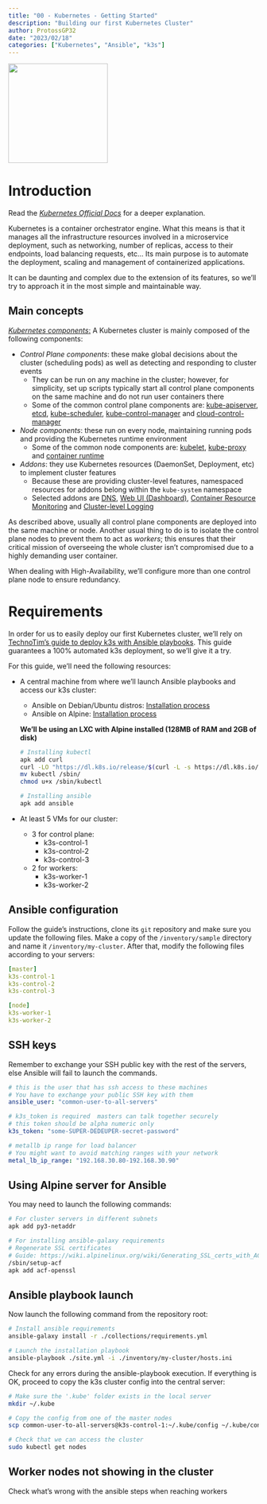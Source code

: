 ```yaml
---
title: "00 - Kubernetes - Getting Started"
description: "Building our first Kubernetes Cluster"
author: ProtossGP32
date: "2023/02/18"
categories: ["Kubernetes", "Ansible", "k3s"]
---
```

![](https://cncf-branding.netlify.app/img/projects/kubernetes/stacked/color/kubernetes-stacked-color.png){height=200 fig-align="center"}

# Introduction
Read the [_Kubernetes Official Docs_](https://kubernetes.io/docs/home/) for a deeper explanation.

Kubernetes is a container orchestrator engine. What this means is that it manages all the infrastructure resources involved in a microservice deployment, such as networking, number of replicas, access to their endpoints, load balancing requests, etc... Its main purpose is to automate the deployment, scaling and management of containerized applications.

It can be daunting and complex due to the extension of its features, so we'll try to approach it in the most simple and maintainable way.

## Main concepts
[_Kubernetes components_:](https://kubernetes.io/docs/concepts/overview/components/) A Kubernetes cluster is mainly composed of the following components:

- _Control Plane components_: these make global decisions about the cluster (scheduling pods) as well as detecting and responding to cluster events
    - They can be run on any machine in the cluster; however, for simplicity, set up scripts typically start all control plane components on the same machine and do not run user containers there
    - Some of the common control plane components are: [kube-apiserver](https://kubernetes.io/docs/concepts/overview/components/#kube-apiserver), [etcd](https://kubernetes.io/docs/concepts/overview/components/#etcd), [kube-scheduler](https://kubernetes.io/docs/concepts/overview/components/#kube-scheduler), [kube-control-manager](https://kubernetes.io/docs/concepts/overview/components/#kube-controller-manager) and [cloud-control-manager](https://kubernetes.io/docs/concepts/overview/components/#cloud-controller-manager)
- _Node components_: these run on every node, maintaining running pods and providing the Kubernetes runtime environment
    - Some of the common node components are: [kubelet](https://kubernetes.io/docs/concepts/overview/components/#kubelet), [kube-proxy](https://kubernetes.io/docs/concepts/overview/components/#kube-proxy) and [container runtime](https://kubernetes.io/docs/concepts/overview/components/#container-runtime)
- _Addons_: they use Kubernetes resources (DaemonSet, Deployment, etc) to implement cluster features
    - Because these are providing cluster-level features, namespaced resources for addons belong within the `kube-system` namespace
    - Selected addons are [DNS](https://kubernetes.io/docs/concepts/overview/components/#dns), [Web UI (Dashboard)](https://kubernetes.io/docs/concepts/overview/components/#web-ui-dashboard), [Container Resource Monitoring](https://kubernetes.io/docs/concepts/overview/components/#container-resource-monitoring) and [Cluster-level Logging](https://kubernetes.io/docs/concepts/overview/components/#cluster-level-logging)

As described above, usually all control plane components are deployed into the same machine or node. Another usual thing to do is to isolate the control plane nodes to prevent them to act as _workers_; this ensures that their critical mission of overseeing the whole cluster isn't compromised due to a highly demanding user container.

When dealing with High-Availability, we'll configure more than one control plane node to ensure redundancy.

# Requirements
In order for us to easily deploy our first Kubernetes cluster, we'll rely on [TechnoTim's guide to deploy k3s with Ansible playbooks](https://docs.technotim.live/posts/k3s-etcd-ansible/). This guide guarantees a 100% automated k3s deployment, so we'll give it a try.

For this guide, we'll need the following resources:

- A central machine from where we'll launch Ansible playbooks and access our k3s cluster:
    - Ansible on Debian/Ubuntu distros: [Installation process](https://docs.technotim.live/posts/ansible-automation/)
    - Ansible on Alpine: [Installation process](https://wiki.alpinelinux.org/wiki/Ansible)

    **We'll be using an LXC with Alpine installed (128MB of RAM and 2GB of disk)**


    ```.bash
    # Installing kubectl
    apk add curl
    curl -LO "https://dl.k8s.io/release/$(curl -L -s https://dl.k8s.io/release/stable.txt)/bin/linux/amd64/kubectl"
    mv kubectl /sbin/
    chmod u+x /sbin/kubectl

    # Installing ansible
    apk add ansible
    ```

- At least 5 VMs for our cluster:
    - 3 for control plane:
        - k3s-control-1
        - k3s-control-2
        - k3s-control-3
    - 2 for workers:
        - k3s-worker-1
        - k3s-worker-2

## Ansible configuration
Follow the guide's instructions, clone its `git` repository and make sure you update the following files. Make a copy of the `/inventory/sample` directory and name it `/inventory/my-cluster`. After that, modify the following files according to your servers:

```.yaml
[master]
k3s-control-1
k3s-control-2
k3s-control-3

[node]
k3s-worker-1
k3s-worker-2
```

:::{.callout-note}
## SSH keys
Remember to exchange your SSH public key with the rest of the servers, else Ansible will fail to launch the commands.

:::

```.yaml
# this is the user that has ssh access to these machines
# You have to exchange your public SSH key with them
ansible_user: "common-user-to-all-servers"

# k3s_token is required  masters can talk together securely
# this token should be alpha numeric only
k3s_token: "some-SUPER-DEDEUPER-secret-password"

# metallb ip range for load balancer
# You might want to avoid matching ranges with your network     
metal_lb_ip_range: "192.168.30.80-192.168.30.90"
```

:::{.callout-note}
## Using Alpine server for Ansible
You may need to launch the following commands:

```.bash
# For cluster servers in different subnets
apk add py3-netaddr

# For installing ansible-galaxy requirements
# Regenerate SSL certificates
# Guide: https://wiki.alpinelinux.org/wiki/Generating_SSL_certs_with_ACF
/sbin/setup-acf
apk add acf-openssl
```
:::

## Ansible playbook launch
Now launch the following command from the repository root:

```.bash
# Install ansible requirements
ansible-galaxy install -r ./collections/requirements.yml

# Launch the installation playbook
ansible-playbook ./site.yml -i ./inventory/my-cluster/hosts.ini
```

Check for any errors during the ansible-playbook execution. If everything is OK, proceed to copy the k3s cluster config into the central server:

```.bash
# Make sure the '.kube' folder exists in the local server
mkdir ~/.kube

# Copy the config from one of the master nodes
scp common-user-to-all-servers@k3s-control-1:~/.kube/config ~/.kube/config

# Check that we can access the cluster
sudo kubectl get nodes
```

:::{.callout-important}
## Worker nodes not showing in the cluster
Check what's wrong with the ansible steps when reaching workers
:::